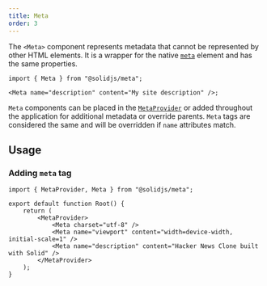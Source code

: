 ```yaml
---
title: Meta
order: 3
---
```


The `<Meta>` component represents metadata that cannot be represented by other HTML elements.
It is a wrapper for the native [`meta`](https://developer.mozilla.org/en-US/docs/Web/HTML/Element/meta) element and has the same properties.

```tsx
import { Meta } from "@solidjs/meta";

<Meta name="description" content="My site description" />;
```


`Meta` components can be placed in the [`MetaProvider`](/solid-meta/reference/meta/metaprovider) or added throughout the application for additional metadata or override parents.
`Meta` tags are considered the same and will be overridden if `name` attributes match.
## Usage

### Adding `meta` tag

```tsx {6-8}
import { MetaProvider, Meta } from "@solidjs/meta";

export default function Root() {
	return (
		<MetaProvider>
			<Meta charset="utf-8" />
			<Meta name="viewport" content="width=device-width, initial-scale=1" />
			<Meta name="description" content="Hacker News Clone built with Solid" />
		</MetaProvider>
	);
}
```
